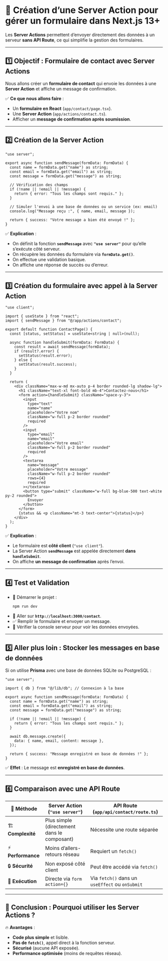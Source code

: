 # 🚀 **Création d’une Server Action pour gérer un formulaire dans Next.js 13+**  

Les **Server Actions** permettent d’envoyer directement des données à un serveur **sans API Route**, ce qui simplifie la gestion des formulaires.  

---  

## **1️⃣ Objectif : Formulaire de contact avec Server Actions**  

Nous allons créer un **formulaire de contact** qui envoie les données à une **Server Action** et affiche un message de confirmation.  

✅ **Ce que nous allons faire** :
- Un **formulaire en React** (`app/contact/page.tsx`).
- Une **Server Action** (`app/actions/contact.ts`).
- Afficher un **message de confirmation après soumission**.

---

## **2️⃣ Création de la Server Action**  

```tsx filename="app/actions/contact.ts" copy
"use server";

export async function sendMessage(formData: FormData) {
  const name = formData.get("name") as string;
  const email = formData.get("email") as string;
  const message = formData.get("message") as string;

  // Vérification des champs
  if (!name || !email || !message) {
    return { error: "Tous les champs sont requis." };
  }

  // Simuler l'envoi à une base de données ou un service (ex: email)
  console.log("Message reçu :", { name, email, message });

  return { success: "Votre message a bien été envoyé !" };
}
```

✅ **Explication** :
- On définit la fonction **`sendMessage`** avec **`"use server"`** pour qu’elle s’exécute côté serveur.
- On récupère les données du formulaire via **`formData.get()`**.
- On effectue une validation basique.
- On affiche une réponse de succès ou d’erreur.

---

## **3️⃣ Création du formulaire avec appel à la Server Action**  

```tsx filename="app/contact/page.tsx" copy
"use client";

import { useState } from "react";
import { sendMessage } from "@/app/actions/contact";

export default function ContactPage() {
  const [status, setStatus] = useState<string | null>(null);

  async function handleSubmit(formData: FormData) {
    const result = await sendMessage(formData);
    if (result?.error) {
      setStatus(result.error);
    } else {
      setStatus(result.success);
    }
  }

  return (
    <div className="max-w-md mx-auto p-4 border rounded-lg shadow-lg">
      <h1 className="text-xl font-bold mb-4">Contactez-nous</h1>
      <form action={handleSubmit} className="space-y-3">
        <input
          type="text"
          name="name"
          placeholder="Votre nom"
          className="w-full p-2 border rounded"
          required
        />
        <input
          type="email"
          name="email"
          placeholder="Votre email"
          className="w-full p-2 border rounded"
          required
        />
        <textarea
          name="message"
          placeholder="Votre message"
          className="w-full p-2 border rounded"
          rows={4}
          required
        ></textarea>
        <button type="submit" className="w-full bg-blue-500 text-white py-2 rounded">
          Envoyer
        </button>
      </form>
      {status && <p className="mt-3 text-center">{status}</p>}
    </div>
  );
}
```

✅ **Explication** :
- Le formulaire est **côté client** (`"use client"`).
- La Server Action **`sendMessage`** est appelée directement **dans `handleSubmit`**.
- On affiche **un message de confirmation** après l’envoi.

---

## **4️⃣ Test et Validation**  

- 📌 Démarrer le projet :  
  ```bash
  npm run dev
  ```
- 📝 Aller sur **`http://localhost:3000/contact`**.
- ✅ Remplir le formulaire et envoyer un message.
- 🎯 Vérifier la console serveur pour voir les données envoyées.

---

## **5️⃣ Aller plus loin : Stocker les messages en base de données**  

Si on utilise **Prisma** avec une base de données SQLite ou PostgreSQL :  

```tsx filename="app/actions/contact.ts (avec Prisma)" copy
"use server";

import { db } from "@/lib/db"; // Connexion à la base

export async function sendMessage(formData: FormData) {
  const name = formData.get("name") as string;
  const email = formData.get("email") as string;
  const message = formData.get("message") as string;

  if (!name || !email || !message) {
    return { error: "Tous les champs sont requis." };
  }

  await db.message.create({
    data: { name, email, content: message },
  });

  return { success: "Message enregistré en base de données !" };
}
```

✅ **Effet** : Le message est **enregistré en base de données**.

---

## **6️⃣ Comparaison avec une API Route**  

| 🔹 Méthode | Server Action (`"use server"`) | API Route (`app/api/contact/route.ts`) |
|------------|----------------|----------------|
| 🏗️ **Complexité** | Plus simple (directement dans le composant) | Nécessite une route séparée |
| ⚡ **Performance** | Moins d’allers-retours réseau | Requiert un `fetch()` |
| 🔒 **Sécurité** | Non exposé côté client | Peut être accédé via `fetch()` |
| 🔄 **Exécution** | Directe via `form action={}` | Via `fetch()` dans un `useEffect` ou `onSubmit` |

---

## **🎯 Conclusion : Pourquoi utiliser les Server Actions ?**  

🔥 **Avantages** :
- **Code plus simple** et lisible.
- **Pas de `fetch()`**, appel direct à la fonction serveur.
- **Sécurisé** (aucune API exposée).
- **Performance optimisée** (moins de requêtes réseau).